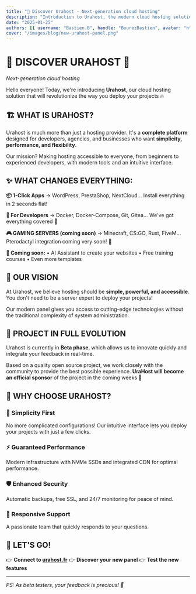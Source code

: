 ```yaml
---
title: "🚀 Discover Urahost - Next-generation cloud hosting"
description: "Introduction to Urahost, the modern cloud hosting solution with intuitive panel, 1-click apps and developer tools."
date: "2025-01-25"
authors: [{ username: "Bastien.B", handle: "BourezBastien", avatar: "https://avatars.githubusercontent.com/u/49769199?v=4", handleUrl: "https://github.com/BourezBastien" }]
cover: "/images/blog/new-urahost-panel.png"
---
```


# 🚀 **DISCOVER URAHOST** 🚀
*Next-generation cloud hosting*

Hello everyone! Today, we're introducing **Urahost**, our cloud hosting solution that will revolutionize the way you deploy your projects 🔥

## **🏗️ WHAT IS URAHOST?**

Urahost is much more than just a hosting provider. It's a **complete platform** designed for developers, agencies, and businesses who want **simplicity, performance, and flexibility**.

Our mission? Making hosting accessible to everyone, from beginners to experienced developers, with modern tools and an intuitive interface.

## **✨ WHAT CHANGES EVERYTHING:**

**📦 1-Click Apps**
→ WordPress, PrestaShop, NextCloud... Install everything in 2 seconds flat!

**🐳 For Developers**
→ Docker, Docker-Compose, Git, Gitea... We've got everything covered 💪

**🎮 GAMING SERVERS (coming soon)**
→ Minecraft, CS:GO, Rust, FiveM... Pterodactyl integration coming very soon! 👀

**🤖 Coming soon:**
• AI Assistant to create your websites
• Free training courses
• Even more templates

## **🎯 OUR VISION**

At Urahost, we believe hosting should be **simple, powerful, and accessible**. You don't need to be a server expert to deploy your projects!

Our modern panel gives you access to cutting-edge technologies without the traditional complexity of system administration.

## **🚧 PROJECT IN FULL EVOLUTION**

Urahost is currently in **Beta phase**, which allows us to innovate quickly and integrate your feedback in real-time.

Based on a quality open source project, we work closely with the community to provide the best possible experience. **UraHost will become an official sponsor** of the project in the coming weeks 🎯

## **🚀 WHY CHOOSE URAHOST?**

### **🔧 Simplicity First**
No more complicated configurations! Our intuitive interface lets you deploy your projects with just a few clicks.

### **⚡ Guaranteed Performance**
Modern infrastructure with NVMe SSDs and integrated CDN for optimal performance.

### **🛡️ Enhanced Security**
Automatic backups, free SSL, and 24/7 monitoring for peace of mind.

### **💬 Responsive Support**
A passionate team that quickly responds to your questions.

## **🚀 LET'S GO!**
👉 **Connect to [urahost.fr](https://urahost.fr)**
👉 **Discover your new panel**
👉 **Test the new features**

---

*PS: As beta testers, your feedback is precious! 💙*